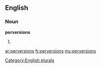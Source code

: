 ==English==

===Noun===
'''perversions'''

# {{plural of|[[perversion]]}}

[[Category:English plurals]]

[[ar:perversions]]
[[fr:perversions]]
[[my:perversions]]